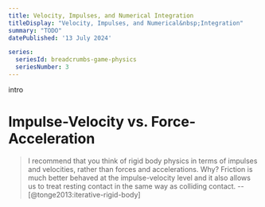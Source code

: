 ```yaml
---
title: Velocity, Impulses, and Numerical Integration
titleDisplay: "Velocity, Impulses, and Numerical&nbsp;Integration"
summary: "TODO"
datePublished: '13 July 2024'

series:
  seriesId: breadcrumbs-game-physics
  seriesNumber: 3
---
```



intro

<PostContent>
  <SeriesSummary />
</PostContent>

# Impulse-Velocity vs. Force-Acceleration

> I recommend that you think of rigid body physics in terms of
impulses and velocities, rather than forces and accelerations.
Why? Friction is much better behaved at the impulse-velocity
level and it also allows us to treat resting contact in the same
way as colliding contact. -- [@tonge2013:iterative-rigid-body]